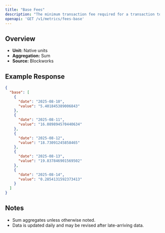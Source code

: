 ```yaml
---
title: "Base Fees"
description: "The minimum transaction fee required for a transaction to be included in a block"
openapi: 'GET /v1/metrics/fees-base'
---
```


## Overview

- **Unit:** Native units
- **Aggregation:** Sum
- **Source:** Blockworks

## Example Response

```json
{
  "base": [
    {
      "date": "2025-08-10",
      "value": "5.401845389006843"
    },
    {
      "date": "2025-08-11",
      "value": "16.089894570440634"
    },
    {
      "date": "2025-08-12",
      "value": "18.73091245858465"
    },
    {
      "date": "2025-08-13",
      "value": "19.837846901569502"
    },
    {
      "date": "2025-08-14",
      "value": "0.2854131592373413"
    }
  ]
}
```

## Notes
- Sum aggregates unless otherwise noted.
- Data is updated daily and may be revised after late-arriving data.

